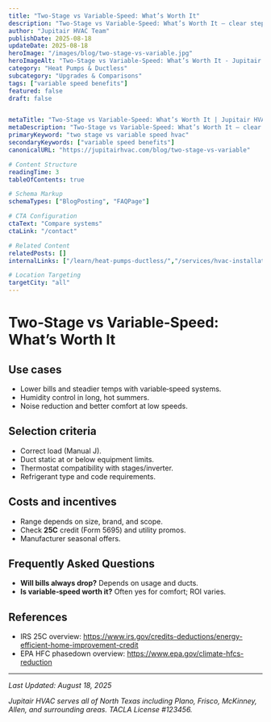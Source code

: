```yaml
---
title: "Two‑Stage vs Variable‑Speed: What’s Worth It"
description: "Two‑Stage vs Variable‑Speed: What’s Worth It — clear steps, practical detail, and when to call a pro in North Texas."
author: "Jupitair HVAC Team"
publishDate: 2025-08-18
updateDate: 2025-08-18
heroImage: "/images/blog/two-stage-vs-variable.jpg"
heroImageAlt: "Two‑Stage vs Variable‑Speed: What’s Worth It - Jupitair HVAC"
category: "Heat Pumps & Ductless"
subcategory: "Upgrades & Comparisons"
tags: ["variable speed benefits"]
featured: false
draft: false


metaTitle: "Two‑Stage vs Variable‑Speed: What’s Worth It | Jupitair HVAC"
metaDescription: "Two‑Stage vs Variable‑Speed: What’s Worth It — clear steps, practical detail, and when to call a pro in North Texas."
primaryKeyword: "two stage vs variable speed hvac"
secondaryKeywords: ["variable speed benefits"]
canonicalURL: "https://jupitairhvac.com/blog/two-stage-vs-variable"

# Content Structure
readingTime: 3
tableOfContents: true

# Schema Markup
schemaTypes: ["BlogPosting", "FAQPage"]

# CTA Configuration
ctaText: "Compare systems"
ctaLink: "/contact"

# Related Content
relatedPosts: []
internalLinks: ["/learn/heat-pumps-ductless/","/services/hvac-installation/"]

# Location Targeting
targetCity: "all"
---
```



# Two‑Stage vs Variable‑Speed: What’s Worth It




## Use cases

- Lower bills and steadier temps with variable‑speed systems.
- Humidity control in long, hot summers.
- Noise reduction and better comfort at low speeds.



<BlogCTA variant="inline" />


## Selection criteria

- Correct load (Manual J).
- Duct static at or below equipment limits.
- Thermostat compatibility with stages/inverter.
- Refrigerant type and code requirements.



## Costs and incentives

- Range depends on size, brand, and scope.
- Check **25C** credit (Form 5695) and utility promos.
- Manufacturer seasonal offers.




## Frequently Asked Questions


- **Will bills always drop?** Depends on usage and ducts.
- **Is variable‑speed worth it?** Often yes for comfort; ROI varies.



## References

- IRS 25C overview: https://www.irs.gov/credits-deductions/energy-efficient-home-improvement-credit
- EPA HFC phasedown overview: https://www.epa.gov/climate-hfcs-reduction

---

<BlogCTA variant="end" title="Ready to Solve Your HVAC Issues?" description="Don't let HVAC problems disrupt your comfort. Our experienced technicians are here to help." />

*Last Updated: August 18, 2025*

*Jupitair HVAC serves all of North Texas including Plano, Frisco, McKinney, Allen, and surrounding areas. TACLA License #123456.*

